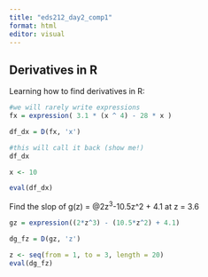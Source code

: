 ```yaml
---
title: "eds212_day2_comp1"
format: html
editor: visual
---
```


## Derivatives in R

Learning how to find derivatives in R:

```r
#we will rarely write expressions
fx = expression( 3.1 * (x ^ 4) - 28 * x )

df_dx = D(fx, 'x')

#this will call it back (show me!)
df_dx

x <- 10

eval(df_dx)
```

Find the slop of g(z) = \@2z^3^-10.5z\^2 + 4.1 at z = 3.6

```r
gz = expression((2*z^3) - (10.5*z^2) + 4.1)

dg_fz = D(gz, 'z')

z <- seq(from = 1, to = 3, length = 20)
eval(dg_fz)
```

